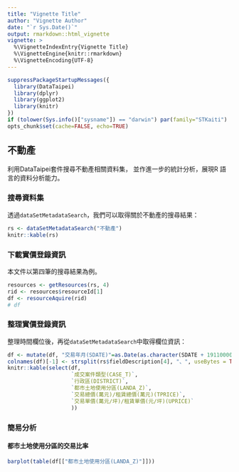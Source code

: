 ```yaml
---
title: "Vignette Title"
author: "Vignette Author"
date: "`r Sys.Date()`"
output: rmarkdown::html_vignette
vignette: >
  %\VignetteIndexEntry{Vignette Title}
  %\VignetteEngine{knitr::rmarkdown}
  %\VignetteEncoding{UTF-8}
---
```


```r
suppressPackageStartupMessages({
  library(DataTaipei)
  library(dplyr)
  library(ggplot2)
  library(knitr)
})
if (tolower(Sys.info()["sysname"]) == "darwin") par(family="STKaiti") 
opts_chunk$set(cache=FALSE, echo=TRUE)
```

## 不動產

利用DataTaipei套件搜尋不動產相關資料集，
並作進一步的統計分析，展現R 語言的資料分析能力。

### 搜尋資料集

透過`dataSetMetadataSearch`，我們可以取得關於不動產的搜尋結果：

```r
rs <- dataSetMetadataSearch("不動產")
knitr::kable(rs)
```

### 下載實價登錄資訊

本文件以第四筆的搜尋結果為例。

```r
resources <- getResources(rs, 4)
rid <- resources$resourceId[1]
df <- resourceAquire(rid)
# df
```

### 整理實價登錄資訊

整理時間欄位後，再從`dataSetMetadataSearch`中取得欄位資訊：

```r
df <- mutate(df, "交易年月(SDATE)"=as.Date(as.character(SDATE + 19110000),"%Y%m%d"))
colnames(df)[-1] <- strsplit(rs$fieldDescription[4], "、", useBytes = TRUE)[[1]]
knitr::kable(select(df, 
                    `成交案件類型(CASE_T)`,
                    `行政區(DISTRICT)`,
                    `都市土地使用分區(LANDA_Z)`,
                    `交易總價(萬元)/租賃總價(萬元)(TPRICE)`,
                    `交易單價(萬元/坪)/租賃單價(元/坪)(UPRICE)`
                    ))
```

### 簡易分析

#### 都市土地使用分區的交易比率

```r
barplot(table(df[["都市土地使用分區(LANDA_Z)"]]))
```
